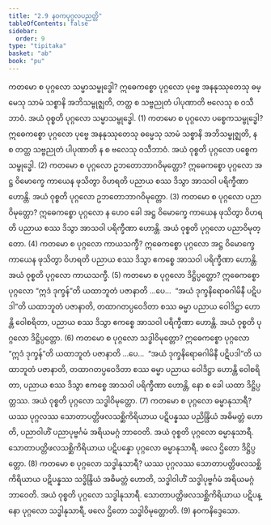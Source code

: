```yaml
---
title: "2.9 နဝကပုဂ္ဂလပညတ္တိ"
tableOfContents: false
sidebar:
  order: 9
type: "tipitaka"
basket: "ab"
book: "pu"
---
```



<DynamicBreadcrumb />

<Division number="208" book="pu" e="ch" v="31" p="184">

<Paragraph number="536" book="pu">
ကတမော စ ပုဂ္ဂလော သမ္မာသမ္ဗုဒ္ဓေါ? ဣဓေကစ္စော ပုဂ္ဂလော ပုဗ္ဗေ အနနုဿုတေသု ဓမ္မေသု သာမံ သစ္စာနိ အဘိသမ္ဗုဇ္ဈတိ, တတ္ထ စ သဗ္ဗညုတံ ပါပုဏာတိ ဗလေသု စ ဝသီဘာဝံ. အယံ ဝုစ္စတိ ပုဂ္ဂလော သမ္မာသမ္ဗုဒ္ဓေါ. (1)
</Paragraph>

<Paragraph number="537" book="pu">
ကတမော စ ပုဂ္ဂလော ပစ္စေကသမ္ဗုဒ္ဓေါ? ဣဓေကစ္စော ပုဂ္ဂလော ပုဗ္ဗေ အနနုဿုတေသု ဓမ္မေသု သာမံ သစ္စာနိ အဘိသမ္ဗုဇ္ဈတိ, န စ တတ္ထ သဗ္ဗညုတံ ပါပုဏာတိ န စ ဗလေသု ဝသီဘာဝံ. အယံ ဝုစ္စတိ ပုဂ္ဂလော ပစ္စေကသမ္ဗုဒ္ဓေါ. (2)
</Paragraph>

<Paragraph number="538" book="pu">
ကတမော စ ပုဂ္ဂလော ဥဘတောဘာဂဝိမုတ္တော? ဣဓေကစ္စော ပုဂ္ဂလော အဋ္ဌ ဝိမောက္ခေ ကာယေန ဖုသိတွာ ဝိဟရတိ ပညာယ စဿ ဒိသွာ အာသဝါ ပရိက္ခီဏာ ဟောန္တိ. အယံ ဝုစ္စတိ ပုဂ္ဂလော ဥဘတောဘာဂဝိမုတ္တော. (3)
</Paragraph>

<Paragraph number="539" book="pu">
ကတမော စ ပုဂ္ဂလော ပညာဝိမုတ္တော? ဣဓေကစ္စော ပုဂ္ဂလော န ဟေဝ ခေါ အဋ္ဌ ဝိမောက္ခေ ကာယေန ဖုသိတွာ ဝိဟရတိ ပညာယ စဿ ဒိသွာ အာသဝါ ပရိက္ခီဏာ ဟောန္တိ. အယံ ဝုစ္စတိ ပုဂ္ဂလော ပညာဝိမုတ္တော. (4)
</Paragraph>

<Paragraph number="540" book="pu">
ကတမော စ ပုဂ္ဂလော ကာယသက္ခီ? ဣဓေကစ္စော ပုဂ္ဂလော အဋ္ဌ ဝိမောက္ခေ ကာယေန ဖုသိတွာ ဝိဟရတိ ပညာယ စဿ ဒိသွာ ဧကစ္စေ အာသဝါ ပရိက္ခီဏာ ဟောန္တိ. အယံ ဝုစ္စတိ ပုဂ္ဂလော ကာယသက္ခီ. (5)
</Paragraph>

<Paragraph number="541" book="pu">
ကတမော စ ပုဂ္ဂလော ဒိဋ္ဌိပ္ပတ္တော? ဣဓေကစ္စော ပုဂ္ဂလော “ဣဒံ ဒုက္ခန်”တိ ယထာဘူတံ ပဇာနာတိ …ပေ…  “အယံ ဒုက္ခနိရောဓဂါမိနီ ပဋိပဒါ”တိ ယထာဘူတံ ပဇာနာတိ, တထာဂတပ္ပဝေဒိတာ စဿ ဓမ္မာ ပညာယ ဝေါဒိဋ္ဌာ ဟောန္တိ ဝေါစရိတာ, ပညာယ စဿ ဒိသွာ ဧကစ္စေ အာသဝါ ပရိက္ခီဏာ ဟောန္တိ. အယံ ဝုစ္စတိ ပုဂ္ဂလော ဒိဋ္ဌိပ္ပတ္တော. (6)
</Paragraph>

<Paragraph number="542" book="pu">
ကတမော စ ပုဂ္ဂလော သဒ္ဓါဝိမုတ္တော? ဣဓေကစ္စော ပုဂ္ဂလော “ဣဒံ ဒုက္ခန်”တိ ယထာဘူတံ ပဇာနာတိ …ပေ…  “အယံ ဒုက္ခနိရောဓဂါမိနီ ပဋိပဒါ”တိ ယထာဘူတံ ပဇာနာတိ, တထာဂတပ္ပဝေဒိတာ စဿ ဓမ္မာ ပညာယ ဝေါဒိဋ္ဌာ ဟောန္တိ ဝေါစရိတာ, ပညာယ စဿ ဒိသွာ ဧကစ္စေ အာသဝါ ပရိက္ခီဏာ ဟောန္တိ, နော စ ခေါ ယထာ ဒိဋ္ဌိပ္ပတ္တဿ. အယံ ဝုစ္စတိ ပုဂ္ဂလော သဒ္ဓါဝိမုတ္တော. (7)
</Paragraph>

<Paragraph number="543" book="pu">
ကတမော စ ပုဂ္ဂလော ဓမ္မာနုသာရီ? ယဿ ပုဂ္ဂလဿ သောတာပတ္တိဖလသစ္ဆိကိရိယာယ ပဋိပန္နဿ ပညိန္ဒြိယံ အဓိမတ္တံ ဟောတိ, ပညာဝါဟိံ ပညာပုဗ္ဗင်္ဂမံ အရိယမဂ္ဂံ ဘာဝေတိ. အယံ ဝုစ္စတိ ပုဂ္ဂလော ဓမ္မာနုသာရီ. သောတာပတ္တိဖလသစ္ဆိကိရိယာယ ပဋိပန္နော ပုဂ္ဂလော ဓမ္မာနုသာရီ, ဖလေ ဌိတော ဒိဋ္ဌိပ္ပတ္တော. (8)
</Paragraph>

<Paragraph number="544" book="pu">
ကတမော စ ပုဂ္ဂလော သဒ္ဓါနုသာရီ? ယဿ ပုဂ္ဂလဿ သောတာပတ္တိဖလသစ္ဆိကိရိယာယ ပဋိပန္နဿ သဒ္ဓိန္ဒြိယံ အဓိမတ္တံ ဟောတိ, သဒ္ဓါဝါဟိံ သဒ္ဓါပုဗ္ဗင်္ဂမံ အရိယမဂ္ဂံ ဘာဝေတိ. အယံ ဝုစ္စတိ ပုဂ္ဂလော သဒ္ဓါနုသာရီ. သောတာပတ္တိဖလသစ္ဆိကိရိယာယ ပဋိပန္နော ပုဂ္ဂလော သဒ္ဓါနုသာရီ, ဖလေ ဌိတော သဒ္ဓါဝိမုတ္တောတိ. (9)

</Paragraph>
</Division>

<Paragraph number="545" type="center" book="pu">
နဝကနိဒ္ဒေသော.
</Paragraph>